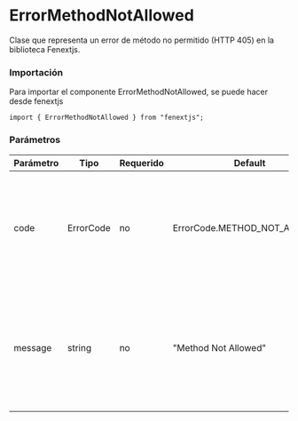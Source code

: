 # ErrorMethodNotAllowed

Clase que representa un error de método no permitido (HTTP 405) en la biblioteca Fenextjs.

### Importación

Para importar el componente ErrorMethodNotAllowed, se puede hacer desde fenextjs

```tsx copy
import { ErrorMethodNotAllowed } from "fenextjs";
```

### Parámetros

| Parámetro | Tipo      | Requerido | Default                      | Descripcion                                                                                                  |
| --------- | --------- | --------- | ---------------------------- | ------------------------------------------------------------------------------------------------------------ |
| code      | ErrorCode | no        | ErrorCode.METHOD_NOT_ALLOWED | Código de error específico que indica que el método HTTP utilizado no está permitido.                        |
| message   | string    | no        | "Method Not Allowed"         | Mensaje de error que describe la naturaleza del problema cuando se intenta usar un método HTTP no permitido. |
